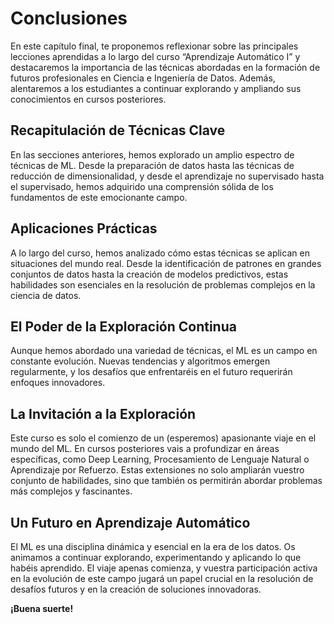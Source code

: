 # Conclusiones {#sec-conclusiones}

En este capítulo final, te proponemos reflexionar sobre las principales lecciones aprendidas a lo largo del curso "Aprendizaje Automático I" y destacaremos la importancia de las técnicas abordadas en la formación de futuros profesionales en Ciencia e Ingeniería de Datos. Además, alentaremos a los estudiantes a continuar explorando y ampliando sus conocimientos en cursos posteriores.

## Recapitulación de Técnicas Clave

En las secciones anteriores, hemos explorado un amplio espectro de técnicas de ML. Desde la preparación de datos hasta las técnicas de reducción de dimensionalidad, y desde el aprendizaje no supervisado hasta el supervisado, hemos adquirido una comprensión sólida de los fundamentos de este emocionante campo.

## Aplicaciones Prácticas

A lo largo del curso, hemos analizado cómo estas técnicas se aplican en situaciones del mundo real. Desde la identificación de patrones en grandes conjuntos de datos hasta la creación de modelos predictivos, estas habilidades son esenciales en la resolución de problemas complejos en la ciencia de datos.

## El Poder de la Exploración Continua

Aunque hemos abordado una variedad de técnicas, el ML es un campo en constante evolución. Nuevas tendencias y algoritmos emergen regularmente, y los desafíos que enfrentaréis en el futuro requerirán enfoques innovadores.

## La Invitación a la Exploración

Este curso es solo el comienzo de un (esperemos) apasionante viaje en el mundo del ML. En cursos posteriores vais a profundizar en áreas específicas, como Deep Learning, Procesamiento de Lenguaje Natural o Aprendizaje por Refuerzo. Estas extensiones no solo ampliarán vuestro conjunto de habilidades, sino que también os permitirán abordar problemas más complejos y fascinantes.

## Un Futuro en Aprendizaje Automático

El ML es una disciplina dinámica y esencial en la era de los datos. Os animamos a continuar explorando, experimentando y aplicando lo que habéis aprendido. El viaje apenas comienza, y vuestra participación activa en la evolución de este campo jugará un papel crucial en la resolución de desafíos futuros y en la creación de soluciones innovadoras.

**¡Buena suerte!**
